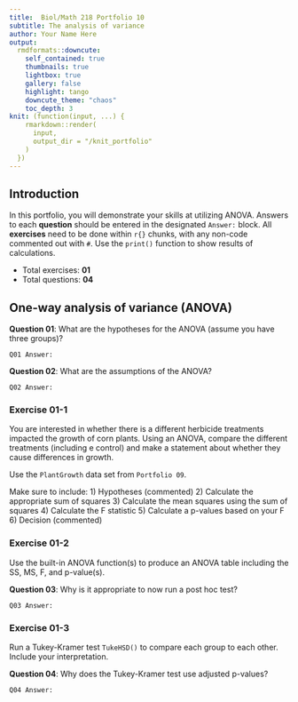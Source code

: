 ---
title:  Biol/Math 218 Portfolio 10
subtitle: The analysis of variance
author: Your Name Here
output:
  rmdformats::downcute:
    self_contained: true
    thumbnails: true
    lightbox: true
    gallery: false
    highlight: tango
    downcute_theme: "chaos"
    toc_depth: 3
knit: (function(input, ...) {
    rmarkdown::render(
      input,
      output_dir = "/knit_portfolio"
    )
  })
---

## Introduction 
In this portfolio, you will demonstrate your skills at utilizing ANOVA.
Answers to each **question** should be entered in the 
designated `Answer:` block. All **exercises** need to be done within `r{}` chunks, with any 
non-code commented out with `#`. Use the `print()` function to show results of calculations.

- Total exercises: **01**
- Total questions: **04**

## One-way analysis of variance (ANOVA)

**Question 01**: What are the hypotheses for the ANOVA (assume you have three groups)?

`Q01 Answer:`

**Question 02**: What are the assumptions of the ANOVA?

`Q02 Answer:`

### Exercise 01-1
You are interested in whether there is a different herbicide treatments impacted
the growth of corn plants. Using an ANOVA, compare the different treatments (including 
e control) and make a statement about whether they cause differences in growth. 

Use the `PlantGrowth` data set from `Portfolio 09`.

Make sure to include:
1) Hypotheses (commented)
2) Calculate the appropriate sum of squares
3) Calculate the mean squares using the sum of squares
4) Calculate the F statistic
5) Calculate a p-values based on your F
6) Decision (commented)


### Exercise 01-2
Use the built-in ANOVA function(s) to produce an ANOVA table including
the SS, MS, F, and p-value(s). 

**Question 03**: Why is it appropriate to now run a post hoc test?

`Q03 Answer:`

### Exercise 01-3

Run a Tukey-Kramer test `TukeHSD()` to compare each group to each other. Include your
interpretation.

**Question 04**: Why does the Tukey-Kramer test use adjusted p-values?

`Q04 Answer:`


